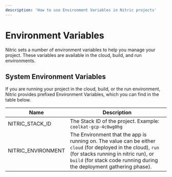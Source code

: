 ```yaml
---
description: 'How to use Environment Variables in Nitric projects'
---
```


# Environment Variables

Nitric sets a number of environment variables to help you manage your project. These variables are available in the cloud, build, and run environments.

## System Environment Variables

If you are running your project in the cloud, build, or the run environment, Nitric provides prefixed Environment Variables, which you can find in the table below.

| Name               | Description                                                                                                                                                                                                                   |
| ------------------ | ----------------------------------------------------------------------------------------------------------------------------------------------------------------------------------------------------------------------------- |
| NITRIC_STACK_ID    | The Stack ID of the project. Example: `coolkat-gcp-4c0wg0hg`                                                                                                                                                                  |
| NITRIC_ENVIRONMENT | The Environment that the app is running on. The value can be either `cloud` (for deployed in the cloud), `run` (for stacks running in nitric run), or `build` (for stack code running during the deployment gathering phase). |
